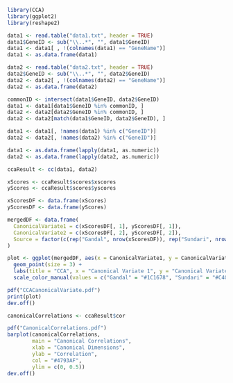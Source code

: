 ```r
library(CCA)
library(ggplot2)
library(reshape2)
```

```r
data1 <- read.table("data1.txt", header = TRUE)
data1$GeneID <- sub("\\..*", "", data1$GeneID)
data1 <- data1[ , !(colnames(data1) == "GeneName")]
data1 <- as.data.frame(data1)
```

```r
data2 <- read.table("data2.txt", header = TRUE)
data2$GeneID <- sub("\\..*", "", data2$GeneID)
data2 <- data2[ , !(colnames(data2) == "GeneName")]
data2 <- as.data.frame(data2)
```

```r
commonID <- intersect(data1$GeneID, data2$GeneID)
data1 <- data1[data1$GeneID %in% commonID, ]
data2 <- data2[data2$GeneID %in% commonID, ]
data2 <- data2[match(data1$GeneID, data2$GeneID), ]

data1 <- data1[, !names(data1) %in% c("GeneID")]
data2 <- data2[, !names(data2) %in% c("GeneID")]

data1 <- as.data.frame(lapply(data1, as.numeric))
data2 <- as.data.frame(lapply(data2, as.numeric))
```

```r
ccaResult <- cc(data1, data2)

xScores <- ccaResult$scores$xscores
yScores <- ccaResult$scores$yscores

xScoresDF <- data.frame(xScores)
yScoresDF <- data.frame(yScores)
```

```r
mergedDF <- data.frame(
  CanonicalVariate1 = c(xScoresDF[, 1], yScoresDF[, 1]),
  CanonicalVariate2 = c(xScoresDF[, 2], yScoresDF[, 2]),
  Source = factor(c(rep("Gandal", nrow(xScoresDF)), rep("Sundari", nrow(yScoresDF))))
)

plot <- ggplot(mergedDF, aes(x = CanonicalVariate1, y = CanonicalVariate2, color = Source)) +
  geom_point(size = 3) +
  labs(title = "CCA", x = "Canonical Variate 1", y = "Canonical Variate 2") +
  scale_color_manual(values = c("Gandal" = "#1C1678", "Sundari" = "#C40C0C"))

pdf("CCACanonicalVariate.pdf")
print(plot)
dev.off()
```

```r
canonicalCorrelations <- ccaResult$cor

pdf("CanonicalCorrelations.pdf")
barplot(canonicalCorrelations, 
        main = "Canonical Correlations", 
        xlab = "Canonical Dimensions", 
        ylab = "Correlation", 
        col = "#4793AF",
        ylim = c(0, 0.5))
dev.off()
```